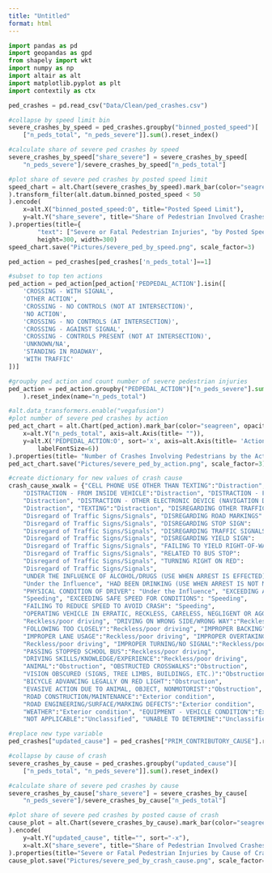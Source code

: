 ```yaml
---
title: "Untitled"
format: html
---
```


```python
import pandas as pd
import geopandas as gpd
from shapely import wkt
import numpy as np
import altair as alt
import matplotlib.pyplot as plt
import contextily as ctx

ped_crashes = pd.read_csv("Data/Clean/ped_crashes.csv")
```


```python
#collapse by speed limit bin
severe_crashes_by_speed = ped_crashes.groupby("binned_posted_speed")[
    ["n_peds_total", "n_peds_severe"]].sum().reset_index()

#calculate share of severe ped crashes by speed
severe_crashes_by_speed["share_severe"] = severe_crashes_by_speed[
    "n_peds_severe"]/severe_crashes_by_speed["n_peds_total"]
```

```python
#plot share of severe ped crashes by posted speed limit
speed_chart = alt.Chart(severe_crashes_by_speed).mark_bar(color="seagreen", opacity=0.85
).transform_filter(alt.datum.binned_posted_speed < 50
).encode(
    x=alt.X("binned_posted_speed:O", title="Posted Speed Limit"),
    y=alt.Y("share_severe", title="Share of Pedestrian Involved Crashes (%)")
).properties(title={
        "text": ["Severe or Fatal Pedestrian Injuries", "by Posted Speed Limit"]},
        height=300, width=300)
speed_chart.save("Pictures/severe_ped_by_speed.png", scale_factor=3)
```

```python
ped_action = ped_crashes[ped_crashes['n_peds_total']==1]

#subset to top ten actions 
ped_action = ped_action[ped_action['PEDPEDAL_ACTION'].isin([
    'CROSSING - WITH SIGNAL',
    'OTHER ACTION',
    'CROSSING - NO CONTROLS (NOT AT INTERSECTION)',
    'NO ACTION',
    'CROSSING - NO CONTROLS (AT INTERSECTION)',
    'CROSSING - AGAINST SIGNAL',
    'CROSSING - CONTROLS PRESENT (NOT AT INTERSECTION)',
    'UNKNOWN/NA',
    'STANDING IN ROADWAY',
    'WITH TRAFFIC'
])]

#groupby ped action and count number of severe pedestrian injuries
ped_action = ped_action.groupby("PEDPEDAL_ACTION")["n_peds_severe"].sum(
    ).reset_index(name="n_peds_total")
```

```python
#alt.data_transformers.enable("vegafusion")
#plot number of severe ped crashes by action
ped_act_chart = alt.Chart(ped_action).mark_bar(color="seagreen", opacity=0.85).encode(
    x=alt.Y("n_peds_total", axis=alt.Axis(title= "")),
    y=alt.X('PEDPEDAL_ACTION:O', sort='x', axis=alt.Axis(title= 'Action of Pedestrian',         
        labelFontSize=6))
).properties(title= "Number of Crashes Involving Pedestrians by the Action of the Pedestrian")
ped_act_chart.save("Pictures/severe_ped_by_action.png", scale_factor=3)
```

```python
#create dictionary for new values of crash cause
crash_cause_xwalk = {"CELL PHONE USE OTHER THAN TEXTING":"Distraction", 
    "DISTRACTION - FROM INSIDE VEHICLE":"Distraction", "DISTRACTION - FROM OUTSIDE VEHICLE":
    "Distraction", "DISTRACTION - OTHER ELECTRONIC DEVICE (NAVIGATION DEVICE, DVD PLAYER, ETC.)":
    "Distraction", "TEXTING":"Distraction", "DISREGARDING OTHER TRAFFIC SIGNS":
    "Disregard of Traffic Signs/Signals", "DISREGARDING ROAD MARKINGS":
    "Disregard of Traffic Signs/Signals", "DISREGARDING STOP SIGN":
    "Disregard of Traffic Signs/Signals", "DISREGARDING TRAFFIC SIGNALS":
    "Disregard of Traffic Signs/Signals", "DISREGARDING YIELD SIGN":
    "Disregard of Traffic Signs/Signals", "FAILING TO YIELD RIGHT-OF-WAY":
    "Disregard of Traffic Signs/Signals", "RELATED TO BUS STOP":
    "Disregard of Traffic Signs/Signals", "TURNING RIGHT ON RED":
    "Disregard of Traffic Signs/Signals", 
    "UNDER THE INFLUENCE OF ALCOHOL/DRUGS (USE WHEN ARREST IS EFFECTED)": 
    "Under the Influence", "HAD BEEN DRINKING (USE WHEN ARREST IS NOT MADE)":"Under the Influence",
    "PHYSICAL CONDITION OF DRIVER": "Under the Influence", "EXCEEDING AUTHORIZED SPEED LIMIT":
    "Speeding", "EXCEEDING SAFE SPEED FOR CONDITIONS": "Speeding", 
    "FAILING TO REDUCE SPEED TO AVOID CRASH": "Speeding", 
    "OPERATING VEHICLE IN ERRATIC, RECKLESS, CARELESS, NEGLIGENT OR AGGRESSIVE MANNER":
    "Reckless/poor driving", "DRIVING ON WRONG SIDE/WRONG WAY":"Reckless/poor driving", 
    "FOLLOWING TOO CLOSELY":"Reckless/poor driving", "IMPROPER BACKING":"Reckless/poor driving",
    "IMPROPER LANE USAGE":"Reckless/poor driving", "IMPROPER OVERTAKING/PASSING":
    "Reckless/poor driving", "IMPROPER TURNING/NO SIGNAL":"Reckless/poor driving", 
    "PASSING STOPPED SCHOOL BUS":"Reckless/poor driving", 
    "DRIVING SKILLS/KNOWLEDGE/EXPERIENCE":"Reckless/poor driving", 
    "ANIMAL":"Obstruction", "OBSTRUCTED CROSSWALKS":"Obstruction", 
    "VISION OBSCURED (SIGNS, TREE LIMBS, BUILDINGS, ETC.)":"Obstruction", 
    "BICYCLE ADVANCING LEGALLY ON RED LIGHT":"Obstruction", 
    "EVASIVE ACTION DUE TO ANIMAL, OBJECT, NONMOTORIST":"Obstruction", 
    "ROAD CONSTRUCTION/MAINTENANCE":"Exterior condition", 
    "ROAD ENGINEERING/SURFACE/MARKING DEFECTS":"Exterior condition", 
    "WEATHER":"Exterior condition", "EQUIPMENT - VEHICLE CONDITION":"Exterior condition", 
    "NOT APPLICABLE":"Unclassified", "UNABLE TO DETERMINE":"Unclassified"}

#replace new type variable
ped_crashes["updated_cause"] = ped_crashes["PRIM_CONTRIBUTORY_CAUSE"].replace(crash_cause_xwalk)
```

```python
#collapse by cause of crash
severe_crashes_by_cause = ped_crashes.groupby("updated_cause")[
    ["n_peds_total", "n_peds_severe"]].sum().reset_index()

#calculate share of severe ped crashes by cause
severe_crashes_by_cause["share_severe"] = severe_crashes_by_cause[
    "n_peds_severe"]/severe_crashes_by_cause["n_peds_total"]
```

```python
#plot share of severe ped crashes by posted cause of crash
cause_plot = alt.Chart(severe_crashes_by_cause).mark_bar(color="seagreen", opacity=0.85
).encode(
    y=alt.Y("updated_cause", title="", sort="-x"),
    x=alt.X("share_severe", title="Share of Pedestrian Involved Crashes (%)")
).properties(title="Severe or Fatal Pedestrian Injuries by Cause of Crash", height=300, width=300)
cause_plot.save("Pictures/severe_ped_by_crash_cause.png", scale_factor=3)
```